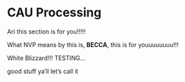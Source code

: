 # CAU Processing {#cau}

Ari this section is for you!!!!!

What NVP means by this is, **BECCA**, this is for youuuuuuuu!!!

White Blizzard!!!
TESTING...

good stuff ya'll let's call it
